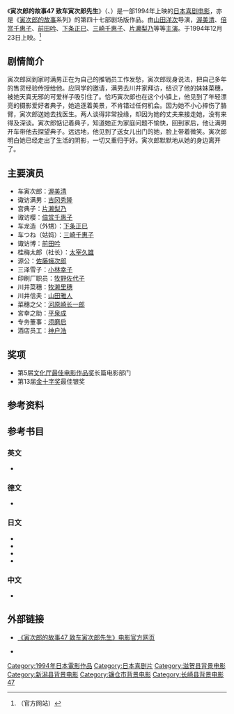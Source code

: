 {{noteTA
|1=zh-hans:寅次郎的故事; zh-hant:男人真命苦;
}}
{{Infobox film
| name = 寅次郎的故事47 致车寅次郎先生<br>男はつらいよ 拝啓車寅次郎様<br>Tora-san's Easy Advice
| image = 
| caption = 
| director = [[山田洋次|山田洋次]]
| producer = 野村芳树<br>深泽宏
| writer = 山田洋次<br>朝间义隆
| starring = [[渥美清|渥美清]]<br>[[片濑梨乃|片濑梨乃]]
| music = [[山本直纯|山本直纯]]<br>[[山本纯之介|山本纯之介]]
| cinematography = 高羽哲夫<br>池谷秀行
| editing = 石井岩
| distributor = [[松竹|松竹]]
| released = {{Film date|1994|12|23}}
| runtime = 101分钟
| country = {{JPN}}
| language = 日语
| budget = 
| gross = 1,550,000,000日元
| preceded_by = [[寅次郎的故事46_寅次郎的相亲|寅次郎的故事46 寅次郎的相亲]]
| followed_by = [[寅次郎的故事48_寅次郎红之花|寅次郎的故事48 寅次郎红之花]]
}}

《'''寅次郎的故事47 致车寅次郎先生'''》（{{lang-ja|男はつらいよ 拝啓車寅次郎様}}、{{lang-en|Tora-san's Easy Advice}}）是一部1994年上映的[[日本|日本]][[喜剧电影|喜剧电影]]，亦是《[[寅次郎的故事|寅次郎的故事]]系列》的第四十七部剧场版作品。由[[山田洋次|山田洋次]]导演，[[渥美清|渥美清]]、[[倍赏千惠子|倍赏千惠子]]、[[前田吟|前田吟]]、[[下条正巳|下条正巳]]、[[三崎千惠子|三崎千惠子]]、[[片濑梨乃|片濑梨乃]]等等[[主演|主演]]。于1994年12月23日上映。<ref>{{cite web|url=http://www.tora-san.jp/toranomaki/movie47/madonna.html|title=男はつらいよ　拝啓　車寅次郎様 (Madonna)|accessdate=2016-04-05|publisher=[http://www.tora-san.jp/ www.tora-san.jp]|language=ja|archive-url=https://web.archive.org/web/20150721003910/http://www.tora-san.jp/toranomaki/movie47/madonna.html|archive-date=2015-07-21|dead-url=yes}}（官方网站）</ref>

==剧情简介==
寅次郎回到家时满男正在为自己的推销员工作发愁，寅次郎现身说法，把自己多年的售货经验传授给他。应同学的邀请，满男去川井家拜访，结识了他的妹妹菜穗，被她天真无邪的可爱样子吸引住了。恰巧寅次郎也在这个小镇上，他见到了年轻漂亮的摄影爱好者典子，她追逐着美景，不肯错过任何机会。因为她不小心摔伤了胳臂，寅次郎送她去找医生。两人谈得非常投缘，却因为她的丈夫来接走她，没有来得及深谈。寅次郎惦记着典子，知道她正为家庭问题不愉快，回到家后，他让满男开车带他去探望典子。远远地，他见到了送女儿出门的她，脸上带着微笑。寅次郎明白她已经走出了生活的阴影，一切又重归于好。寅次郎默默地从她的身边离开了。

==主要演员==
*车寅次郎：[[渥美清|渥美清]]
*诹访满男：[[吉冈秀隆|吉冈秀隆]]
*宫典子：[[片濑梨乃|片濑梨乃]]
*诹访樱：[[倍赏千惠子|倍赏千惠子]]
*车龙造（外甥）：[[下条正巳|下条正巳]]
*车つね（姑妈）：[[三崎千惠子|三崎千惠子]]
*诹访博：[[前田吟|前田吟]]
*桂梅太郎（社长）：[[太宰久雄|太宰久雄]]
*源公：[[佐藤蛾次郎|佐藤蛾次郎]]
*三泽雪子：[[小林幸子|小林幸子]]
*印刷厂职员：[[牧野佐代子|牧野佐代子]]
*川井菜穗：[[牧濑里穗|牧濑里穗]]
*川井信夫：[[山田雅人|山田雅人]]
*菜穗之父：[[河原崎长一郎|河原崎长一郎]]
*宮幸之助：[[平泉成|平泉成]]
*专务董事：[[须磨启|须磨启]]
*酒店员工：[[神户浩|神户浩]]

==奖项==
*第5届[[文化厅最佳电影作品奖|文化厅最佳电影作品奖]]长篇电影部门
*第13届[[金十字奖|金十字奖]]最佳银奖

==参考资料==
{{reflist}}

==参考书目==
===英文===
* {{imdb title|0110748|Otoko wa tsurai yo: Haikei, Kuruma Torajiro sama (1994)}}

===德文===
* {{cite web|url=http://www.molodezhnaja.ch/torasan47.htm|title=Tora-San's Easy Advice|accessdate=2016-04-05|publisher=[http://www.molodezhnaja.ch/ www.molodezhnaja.ch]|language=de|archive-date=2016-03-03|archive-url=https://web.archive.org/web/20160303165515/http://www.molodezhnaja.ch/torasan47.htm|dead-url=no}}

===日文===
* {{cite web|url=http://www.allcinema.net/prog/show_c.php?num_c=152405|title=男はつらいよ　拝啓　車寅次郎様  (1994)|accessdate=2016-04-05|publisher=[http://www.allcinema.net/ www.allcinema.net]|language=ja|archive-date=2016-03-04|archive-url=https://web.archive.org/web/20160304044724/http://www.allcinema.net/prog/show_c.php?num_c=152405|dead-url=no}}
* {{cite web|url=http://www.japanese-cinema-db.jp/details/2140|title=男はつらいよ　拝啓　車寅次郎様|accessdate=2016-04-05|publisher=[http://www.japanese-cinema-db.jp/index.php 日本电影院数据库]（[[日本文化厅|日本文化厅]]）|language=ja|deadurl=yes|archiveurl=https://web.archive.org/web/20120326033812/http://www.japanese-cinema-db.jp/details/2140|archivedate=2012-03-26}}
* {{cite web|url=http://www.jmdb.ne.jp/1994/dr002770.htm|title=男はつらいよ　拝啓　車寅次郎様|accessdate=2016-04-05|language=ja|publisher=[[日本电影数据库|日本电影数据库]]|archive-url=https://web.archive.org/web/20160303184048/http://www.jmdb.ne.jp/1994/dr002770.htm|archive-date=2016-03-03|dead-url=yes}}
* {{cite web|url=http://www.kinejun.jp/cinema/id/28221|title=男はつらいよ　拝啓　車寅次郎様|accessdate=2016-04-05|language=ja|publisher=[[电影旬报|电影旬报]]|deadurl=yes|archiveurl=https://web.archive.org/web/20120324083731/http://www.kinejun.jp/cinema/id/28221|archivedate=2012-03-24}}

===中文===
* {{cite web|url=https://movie.douban.com/subject/1981235/|title=寅次郎的故事47 致车寅次郎先生|accessdate=2016-04-05|publisher=豆瓣电影|archive-date=2017-01-11|archive-url=https://web.archive.org/web/20170111011042/https://movie.douban.com/subject/1981235/|dead-url=no}}

==外部链接==
* {{ja icon}} [https://web.archive.org/web/20150723030908/http://www.tora-san.jp/toranomaki/movie47/ 《寅次郎的故事47 致车寅次郎先生》电影官方网页]
* {{en icon}} {{imdb title|0110748|寅次郎的故事47 致车寅次郎先生}}

{{寅次郎的故事}}

{{DEFAULTSORT:Tora-san-47}}
[[Category:1994年日本電影作品|Category:1994年日本電影作品]]
[[Category:日本喜剧片|Category:日本喜剧片]]
[[Category:滋贺县背景电影|Category:滋贺县背景电影]]
[[Category:新潟县背景电影|Category:新潟县背景电影]]
[[Category:镰仓市背景电影|Category:镰仓市背景电影]]
[[Category:长崎县背景电影|Category:长崎县背景电影]]
[[Category:寅次郎的故事系列|47]]